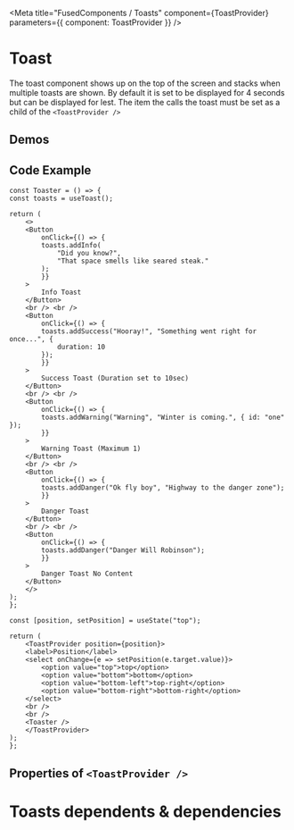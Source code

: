 

<Meta title="FusedComponents / Toasts" component={ToastProvider} parameters={{ component: ToastProvider }} />

# Toast

The toast component shows up on the top of the screen and stacks when multiple toasts are shown.  By default it is set to be displayed for 4 seconds but can be displayed for lest.
The item the calls the toast must be set as a child of the `<ToastProvider />`

## Demos

<ToastDemo />

## Code Example


    const Toaster = () => {
    const toasts = useToast();

    return (
        <>
        <Button
            onClick={() => {
            toasts.addInfo(
                "Did you know?",
                "That space smells like seared steak."
            );
            }}
        >
            Info Toast
        </Button>
        <br /> <br />
        <Button
            onClick={() => {
            toasts.addSuccess("Hooray!", "Something went right for once...", {
                duration: 10
            });
            }}
        >
            Success Toast (Duration set to 10sec)
        </Button>
        <br /> <br />
        <Button
            onClick={() => {
            toasts.addWarning("Warning", "Winter is coming.", { id: "one" });
            }}
        >
            Warning Toast (Maximum 1)
        </Button>
        <br /> <br />
        <Button
            onClick={() => {
            toasts.addDanger("Ok fly boy", "Highway to the danger zone");
            }}
        >
            Danger Toast
        </Button>
        <br /> <br />
        <Button
            onClick={() => {
            toasts.addDanger("Danger Will Robinson");
            }}
        >
            Danger Toast No Content
        </Button>
        </>
    );
    };
    
    const [position, setPosition] = useState("top");

    return (
        <ToastProvider position={position}>
        <label>Position</label>
        <select onChange={e => setPosition(e.target.value)}>
            <option value="top">top</option>
            <option value="bottom">bottom</option>
            <option value="bottom-left">top-right</option>
            <option value="bottom-right">bottom-right</option>
        </select>
        <br />
        <br />
        <Toaster />
        </ToastProvider>
    );
    };


## Properties of `<ToastProvider />`

<Props of={ToastProvider} />

# Toasts dependents & dependencies
<DependenciesTable titleDependencies='Dependencies' titleDependents='Dependents' of={ToastProvider} />
